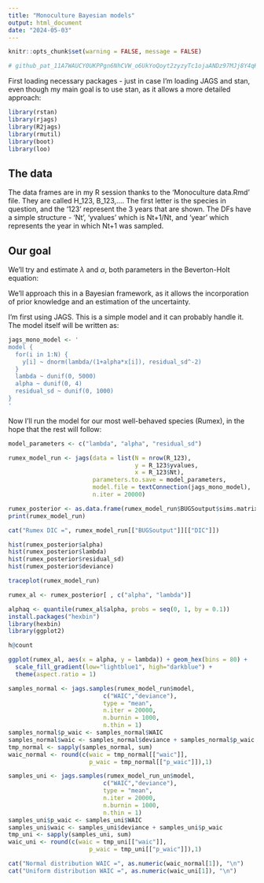 ```yaml
---
title: "Monoculture Bayesian models"
output: html_document
date: "2024-05-03"
---
```

```r
knitr::opts_chunk$set(warning = FALSE, message = FALSE) 
```

```r
# 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
```

First loading necessary packages - just in case I'm loading JAGS and stan, even though my main goal is to use stan, as it allows a more detailed approach:

```r
library(rstan)
library(rjags)
library(R2jags)
library(rmutil)
library(boot)
library(loo)
```

## The data
The data frames are in my R session thanks to the 'Monoculture data.Rmd' file. They are called H_123, B_123,.... The first letter is the species in question, and the '123' represent the 3 years that are shown. The DFs have a simple structure - 'Nt', 'yvalues' which is Nt+1/Nt, and 'year' which represents the year in which Nt+1 was sampled. 

## Our goal
We'll try and estimate $\lambda$ and $\alpha$, both parameters in the Beverton-Holt equation:

\begingroup\Large
\begin{equation*}
\frac{N_{t+1}}{N_{t}} = \frac{\lambda}{1 + \alpha N}
\end{equation*}
\endgroup

We'll approach this in a Bayesian framework, as it allows the incorporation of prior knowledge and an estimation of the uncertainty. 

I'm first using JAGS. This is a simple model and it can probably handle it. The model itself will be written as: 

```r
jags_mono_model <- '
model {
  for(i in 1:N) {
    y[i] ~ dnorm(lambda/(1+alpha*x[i]), residual_sd^-2)
  }
  lambda ~ dunif(0, 5000)
  alpha ~ dunif(0, 4)
  residual_sd ~ dunif(0, 1000)
}
'

```

Now I'll run the model for our most well-behaved species (Rumex), in the hope that the rest will follow:
```r
model_parameters <- c("lambda", "alpha", "residual_sd")

rumex_model_run <- jags(data = list(N = nrow(R_123),
                                    y = R_123$yvalues,
                                    x = R_123$Nt),
                        parameters.to.save = model_parameters,
                        model.file = textConnection(jags_mono_model), 
                        n.iter = 20000)

rumex_posterior <- as.data.frame(rumex_model_run$BUGSoutput$sims.matrix)
print(rumex_model_run)
```


```r
cat("Rumex DIC =", rumex_model_run[["BUGSoutput"]][["DIC"]])

hist(rumex_posterior$alpha)
hist(rumex_posterior$lambda)
hist(rumex_posterior$residual_sd)
hist(rumex_posterior$deviance)

traceplot(rumex_model_run)

rumex_al <- rumex_posterior[ , c("alpha", "lambda")]

alphaq <- quantile(rumex_al$alpha, probs = seq(0, 1, by = 0.1))
install.packages("hexbin")
library(hexbin)
library(ggplot2)

h@count

ggplot(rumex_al, aes(x = alpha, y = lambda)) + geom_hex(bins = 80) + 
  scale_fill_gradient(low="lightblue1", high="darkblue") + 
  theme(aspect.ratio = 1)
```


```r
samples_normal <- jags.samples(rumex_model_run$model, 
                           c("WAIC","deviance"), 
                           type = "mean", 
                           n.iter = 20000,
                           n.burnin = 1000,
                           n.thin = 1)
samples_normal$p_waic <- samples_normal$WAIC
samples_normal$waic <- samples_normal$deviance + samples_normal$p_waic
tmp_normal <- sapply(samples_normal, sum)
waic_normal <- round(c(waic = tmp_normal[["waic"]], 
                       p_waic = tmp_normal[["p_waic"]]),1)

samples_uni <- jags.samples(rumex_model_run_un$model, 
                           c("WAIC","deviance"), 
                           type = "mean", 
                           n.iter = 20000,
                           n.burnin = 1000,
                           n.thin = 1)
samples_uni$p_waic <- samples_uni$WAIC
samples_uni$waic <- samples_uni$deviance + samples_uni$p_waic
tmp_uni <- sapply(samples_uni, sum)
waic_uni <- round(c(waic = tmp_uni[["waic"]], 
                       p_waic = tmp_uni[["p_waic"]]),1)

cat("Normal distribution WAIC =", as.numeric(waic_normal[1]), "\n")
cat("Uniform distribution WAIC =", as.numeric(waic_uni[1]), "\n")



```